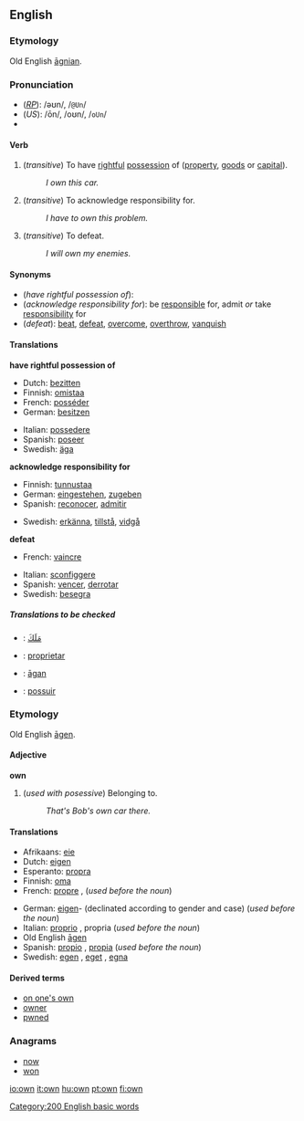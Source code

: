 ==English==

{{rank|most|where|those|104|own|old|came|men}}

===Etymology===
Old English [[agnian|āgnian]].

===Pronunciation===
*(''[[RP]]''): /əʊn/, /<tt>@Un</tt>/
*(''US''): /ōn/, /oʊn/, /<tt>oUn</tt>/
*{{audio|en-us-own.ogg|Audio (US)}}

====Verb====
{{en-verb}}

#(''transitive'') To have [[rightful]] [[possession]] of ([[property]], [[goods]] or [[capital]]).
#: ''I own this car.''
#(''transitive'') To acknowledge responsibility for.
#: ''I have to own this problem.''
#(''transitive'') To defeat.
#: ''I will own my enemies.''

====Synonyms====

*(''have rightful possession of''): 
*(''acknowledge responsibility for''): be [[responsible]] for, admit ''or'' take [[responsibility]] for
*(''defeat''): [[beat]], [[defeat]], [[overcome]], [[overthrow]], [[vanquish]]

====Translations====
'''have rightful possession of'''
{{top}}
*Dutch: [[bezitten]]
*Finnish: [[omistaa]]
*French: [[posséder]]
*German: [[besitzen]]
{{mid}}
*Italian: [[possedere]]
*Spanish: [[poseer]]
*Swedish: [[äga]]
{{bottom}}

'''acknowledge responsibility for'''
{{top}}
*Finnish: [[tunnustaa]]
*German: [[eingestehen]], [[zugeben]]
*Spanish: [[reconocer]], [[admitir]]
{{mid}}
*Swedish: [[erkänna]], [[tillstå]], [[vidgå]]
{{bottom}}

'''defeat'''
{{top}}
*French: [[vaincre]]
{{mid}}
*Italian: [[sconfiggere]]
*Spanish: [[vencer]], [[derrotar]]
*Swedish: [[besegra]]
{{bottom}}

=====Translations to be checked=====
<!--Remove this section once all of the translations below have been moved into
the tables above.-->
{{checktrans}}

*{{ttbc|Arabic}}: [[مَلَكَ]]
*{{ttbc|Ido}}: [[proprietar]]
*{{ttbc|Old English}}: [[agan|āgan]]
*{{ttbc|Portuguese}}: [[possuir]]

===Etymology===
Old English [[agen|āgen]].

====Adjective====
'''own''' {{notcomp}}

# (''used with posessive'') Belonging to.
#: ''That's Bob's own car there.''

====Translations====
{{top}}
*Afrikaans: [[eie]]
*Dutch: [[eigen]]
*Esperanto: [[propra]]
*Finnish: [[oma]]
*French: [[propre]] {{m}}, {{f}} (''used before the noun'')
{{mid}}
*German: [[eigen]]- (declinated according to gender and case) (''used before the noun'')
*Italian: [[proprio]] {{m}}, propria {{f}} (''used before the noun'')
*Old English [[agen|āgen]]
*Spanish: [[propio]] {{m}}, [[propia]] {{f}} (''used before the noun'')
*Swedish: [[egen]] {{c}}, [[eget]] {{n}}, [[egna]] {{p}}
{{bottom}}

====Derived terms====
*[[on one's own]]
*[[owner]]
*[[pwned]]<!--sic-->

===Anagrams===
*[[now]]
*[[won]]

[[Category:200 English basic words]]

[[io:own]]
[[it:own]]
[[hu:own]]
[[pt:own]]
[[fi:own]]